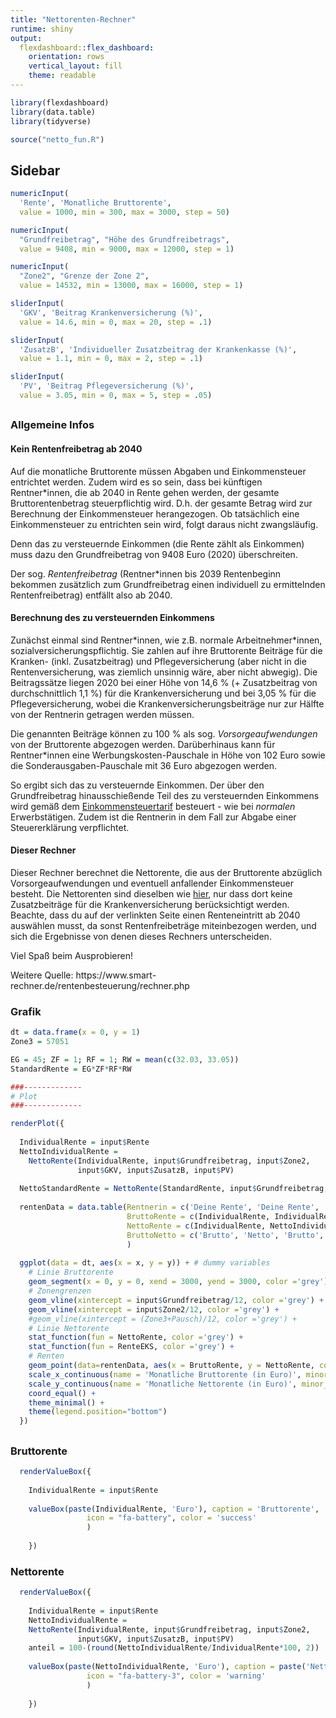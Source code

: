 ---
title: "Nettorenten-Rechner"
runtime: shiny
output: 
  flexdashboard::flex_dashboard:
    orientation: rows
    vertical_layout: fill
    theme: readable
---

```{r setup, include=FALSE}
library(flexdashboard)
library(data.table)
library(tidyverse)

source("netto_fun.R")
```

## Sidebar {.sidebar}

```{r inputRechner}
numericInput(
  'Rente', 'Monatliche Bruttorente',
  value = 1000, min = 300, max = 3000, step = 50)

numericInput(
  "Grundfreibetrag", "Höhe des Grundfreibetrags",
  value = 9408, min = 9000, max = 12000, step = 1)

numericInput(
  "Zone2", "Grenze der Zone 2",
  value = 14532, min = 13000, max = 16000, step = 1)

sliderInput(
  'GKV', 'Beitrag Krankenversicherung (%)',
  value = 14.6, min = 0, max = 20, step = .1)

sliderInput(
  'ZusatzB', 'Individueller Zusatzbeitrag der Krankenkasse (%)',
  value = 1.1, min = 0, max = 2, step = .1)

sliderInput(
  'PV', 'Beitrag Pflegeversicherung (%)',
  value = 3.05, min = 0, max = 5, step = .05)
```

##

### Allgemeine Infos

#### Kein Rentenfreibetrag ab 2040
Auf die monatliche Bruttorente müssen Abgaben und Einkommensteuer entrichtet werden. Zudem wird es so sein, dass bei künftigen Rentner\*innen, die ab 2040 in Rente gehen werden, der gesamte Bruttorentenbetrag steuerpflichtig wird. D.h. der gesamte Betrag wird zur Berechnung der Einkommensteuer herangezogen. Ob tatsächlich eine Einkommensteuer zu entrichten sein wird, folgt daraus nicht zwangsläufig. 

Denn das zu versteuernde Einkommen (die Rente zählt als Einkommen) muss dazu den Grundfreibetrag von 9408 Euro (2020) überschreiten.

Der sog. *Rentenfreibetrag* (Rentner*innen bis 2039 Rentenbeginn bekommen zusätzlich zum Grundfreibetrag einen individuell zu ermittelnden Rentenfreibetrag) entfällt also ab 2040.

#### Berechnung des zu versteuernden Einkommens

Zunächst einmal sind Rentner\*innen, wie z.B. normale Arbeitnehmer\*innen, sozialversicherungspflichtig. Sie zahlen auf ihre Bruttorente Beiträge für die Kranken- (inkl. Zusatzbeitrag) und Pflegeversicherung (aber nicht in die Rentenversicherung, was ziemlich unsinnig wäre, aber nicht abwegig). Die Beitragssätze liegen 2020 bei einer Höhe von 14,6 % (+ Zusatzbeitrag von durchschnittlich 1,1 %) für die Krankenversicherung und bei 3,05 % für die Pflegeversicherung, wobei die Krankenversicherungsbeiträge nur zur Hälfte von der Rentnerin getragen werden müssen.

Die genannten Beiträge können zu 100 % als sog. *Vorsorgeaufwendungen* von der Bruttorente abgezogen werden. Darüberhinaus kann für Rentner*innen eine Werbungskosten-Pauschale in Höhe von 102 Euro sowie die Sonderausgaben-Pauschale mit 36 Euro abgezogen werden. 

So ergibt sich das zu versteuernde Einkommen. Der über den Grundfreibetrag hinausschießende Teil des zu versteuernden Einkommens wird gemäß dem [Einkommensteuertarif](http://www.gesetze-im-internet.de/estg/__32a.html) besteuert - wie bei *normalen* Erwerbstätigen. Zudem ist die Rentnerin in dem Fall zur Abgabe einer Steuererklärung verpflichtet.

#### Dieser Rechner

Dieser Rechner berechnet die Nettorente, die aus der Bruttorente abzüglich Vorsorgeaufwendungen und eventuell anfallender Einkommensteuer besteht. Die Nettorenten sind dieselben wie [hier](https://www.finanzrechner.org/sonstige-rechner/rentenbesteuerungsrechner/), nur dass dort keine Zusatzbeiträge für die Krankenversicherung berücksichtigt werden. Beachte, dass du auf der verlinkten Seite einen Renteneintritt ab 2040 auswählen musst, da sonst Rentenfreibeträge miteinbezogen werden, und sich die Ergebnisse von denen dieses Rechners unterscheiden.

Viel Spaß beim Ausprobieren!

Weitere Quelle: https://www.smart-rechner.de/rentenbesteuerung/rechner.php

### Grafik

```{r}
dt = data.frame(x = 0, y = 1)
Zone3 = 57051

EG = 45; ZF = 1; RF = 1; RW = mean(c(32.03, 33.05))
StandardRente = EG*ZF*RF*RW

###-------------
# Plot
###-------------

renderPlot({
  
  IndividualRente = input$Rente
  NettoIndividualRente = 
    NettoRente(IndividualRente, input$Grundfreibetrag, input$Zone2,
               input$GKV, input$ZusatzB, input$PV)
  
  NettoStandardRente = NettoRente(StandardRente, input$Grundfreibetrag, input$Zone2, input$GKV, input$ZusatzB, input$PV)
  
  rentenData = data.table(Rentnerin = c('Deine Rente', 'Deine Rente', 'Die Standardrente 2019', 'Die Standardrente 2019'),
                          BruttoRente = c(IndividualRente, IndividualRente, StandardRente, StandardRente),
                          NettoRente = c(IndividualRente, NettoIndividualRente, StandardRente, NettoStandardRente),
                          BruttoNetto = c('Brutto', 'Netto', 'Brutto', 'Netto')
                          )
  
  ggplot(data = dt, aes(x = x, y = y)) + # dummy variables
    # Linie Bruttorente
    geom_segment(x = 0, y = 0, xend = 3000, yend = 3000, color ='grey') +
    # Zonengrenzen
    geom_vline(xintercept = input$Grundfreibetrag/12, color ='grey') +
    geom_vline(xintercept = input$Zone2/12, color ='grey') +
    #geom_vline(xintercept = (Zone3+Pausch)/12, color ='grey') +
    # Linie Nettorente
    stat_function(fun = NettoRente, color ='grey') +
    stat_function(fun = RenteEKS, color ='grey') +
    # Renten
    geom_point(data=rentenData, aes(x = BruttoRente, y = NettoRente, color=Rentnerin), shape=18, size=5, alpha=.5) +
    scale_x_continuous(name = 'Monatliche Bruttorente (in Euro)', minor_breaks = seq(0,3000,200), limits = c(0, 3000)) +
    scale_y_continuous(name = 'Monatliche Nettorente (in Euro)', minor_breaks = seq(0,3000,200), limits = c(0, 3000)) +
    coord_equal() +
    theme_minimal() +
    theme(legend.position="bottom")
  })
```

##

### Bruttorente

```{r}
  renderValueBox({
        
    IndividualRente = input$Rente
        
    valueBox(paste(IndividualRente, 'Euro'), caption = 'Bruttorente',  
                 icon = "fa-battery", color = 'success'
                 )
            
    })
```

### Nettorente

```{r}
  renderValueBox({
        
    IndividualRente = input$Rente
    NettoIndividualRente = 
    NettoRente(IndividualRente, input$Grundfreibetrag, input$Zone2,
               input$GKV, input$ZusatzB, input$PV)
    anteil = 100-(round(NettoIndividualRente/IndividualRente*100, 2))
        
    valueBox(paste(NettoIndividualRente, 'Euro'), caption = paste('Nettorente (', anteil, '% Abgaben und Steuern )'),  
                 icon = "fa-battery-3", color = 'warning'
                 )
            
    })
```